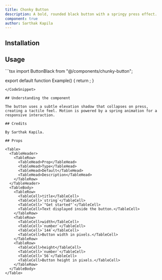 ```yaml
---
title: Chonky Button
description: A bold, rounded black button with a springy press effect.
component: true
author: Sarthak Kapila
---
```


<ComponentPreview name="chonky-button" />

## Installation

<!-- Coming soon -->

## Usage

<CodeSnippet title="Chonky Button Example">
```tsx
import ButtonBlack from "@/components/chunky-button";

export default function Example() {
  return <ButtonBlack title="Get started" width={144} height={56} />;
}
```
</CodeSnippet>

## Understanding the component

The button uses a subtle elevation shadow that collapses on press, creating a tactile feel. Motion is powered by a spring animation for a responsive interaction.

## Credits

By Sarthak Kapila.

## Props

<Table>
  <TableHeader>
    <TableRow>
      <TableHead>Prop</TableHead>
      <TableHead>Type</TableHead>
      <TableHead>Default</TableHead>
      <TableHead>Description</TableHead>
    </TableRow>
  </TableHeader>
  <TableBody>
    <TableRow>
      <TableCell>title</TableCell>
      <TableCell>`string`</TableCell>
      <TableCell>`"Get started"`</TableCell>
      <TableCell>Text displayed inside the button.</TableCell>
    </TableRow>
    <TableRow>
      <TableCell>width</TableCell>
      <TableCell>`number`</TableCell>
      <TableCell>`144`</TableCell>
      <TableCell>Button width in pixels.</TableCell>
    </TableRow>
    <TableRow>
      <TableCell>height</TableCell>
      <TableCell>`number`</TableCell>
      <TableCell>`56`</TableCell>
      <TableCell>Button height in pixels.</TableCell>
    </TableRow>
  </TableBody>
</Table>

